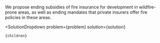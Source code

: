 

We propose ending subsidies of fire insurance for development in wildfire-prone areas, as well as ending mandates that private insurers offer fire policies in these areas.

  <SolutionDropdown 
    problem={problem} 
    solution={solution}
  >
    {children}
  </SolutionDropdown>